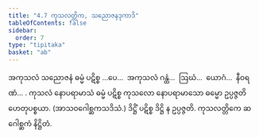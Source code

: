 ```yaml
---
title: "4.7 ကုသလတ္တိက, သညောဇနဒုကာဒိ"
tableOfContents: false
sidebar:
  order: 7
type: "tipitaka"
basket: "ab"
---
```



<DynamicBreadcrumb />

<Division number="34">

<Paragraph number="1329">
အကုသလံ သညောဇနံ ဓမ္မံ ပဋိစ္စ …ပေ…  အကုသလံ ဂန္ထံ…  ဩဃံ…  ယောဂံ…  နီဝရဏံ… .
</Paragraph>

<Paragraph number="1330">
ကုသလံ နောပရာမာသံ ဓမ္မံ ပဋိစ္စ ကုသလော နောပရာမာသော ဓမ္မော ဥပ္ပဇ္ဇတိ ဟေတုပစ္စယာ. (အာသဝဂေါစ္ဆကသဒိသံ.) ဒိဋ္ဌိံ ပဋိစ္စ ဒိဋ္ဌိ န ဥပ္ပဇ္ဇတိ.

</Paragraph>
</Division>

<Paragraph number="1331" type="center">
ကုသလတ္တိကေ ဆ ဂေါစ္ဆကံ နိဋ္ဌိတံ.
</Paragraph>